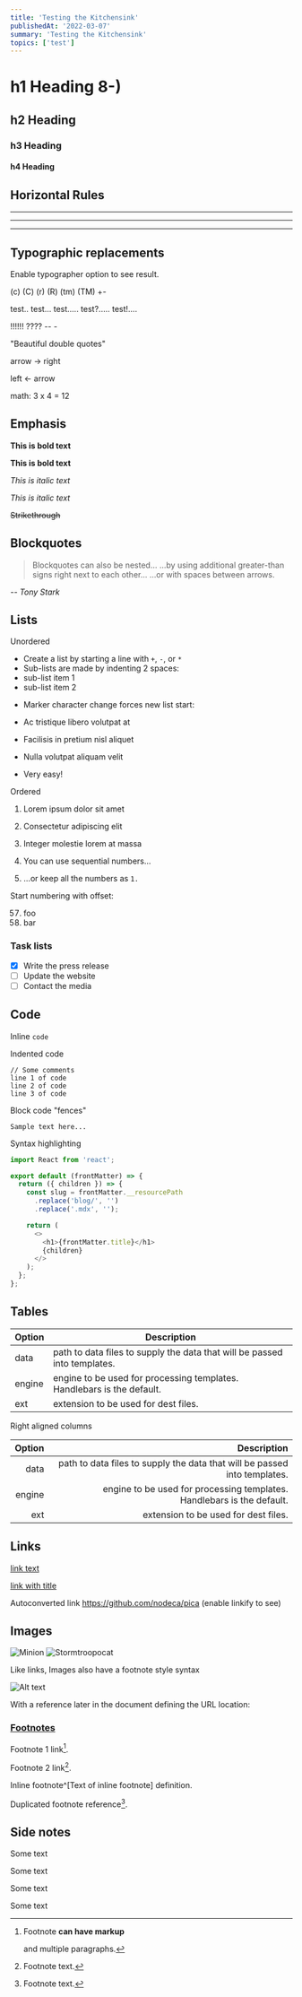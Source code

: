 ```yaml
---
title: 'Testing the Kitchensink'
publishedAt: '2022-03-07'
summary: 'Testing the Kitchensink'
topics: ['test']
---
```


# h1 Heading 8-)

## h2 Heading

### h3 Heading

#### h4 Heading

## Horizontal Rules

---

---

---

## Typographic replacements

Enable typographer option to see result.

(c) (C) (r) (R) (tm) (TM) +-

test.. test... test..... test?..... test!....

!!!!!! ???? -- -

"Beautiful double quotes"

arrow -> right

left \<- arrow

math: 3 x 4 = 12

## Emphasis

**This is bold text**

**This is bold text**

_This is italic text_

_This is italic text_

~~Strikethrough~~

## Blockquotes

> Blockquotes can also be nested...
> ...by using additional greater-than signs right next to each other...
> ...or with spaces between arrows.

_-- Tony Stark_

## Lists

Unordered

- Create a list by starting a line with `+`, `-`, or `*`
- Sub-lists are made by indenting 2 spaces:
- sub-list item 1
- sub-list item 2
* Marker character change forces new list start:

- Ac tristique libero volutpat at

* Facilisis in pretium nisl aliquet

- Nulla volutpat aliquam velit

* Very easy!

Ordered

1. Lorem ipsum dolor sit amet
2. Consectetur adipiscing elit
3. Integer molestie lorem at massa

4. You can use sequential numbers...
5. ...or keep all the numbers as `1.`

Start numbering with offset:

57. foo
1. bar

### Task lists

- [x] Write the press release
- [ ] Update the website
- [ ] Contact the media

## Code

Inline `code`

Indented code

    // Some comments
    line 1 of code
    line 2 of code
    line 3 of code

Block code "fences"

```
Sample text here...
```

Syntax highlighting

```js{5,6,9-13}:components/foo.js
import React from 'react';

export default (frontMatter) => {
  return ({ children }) => {
    const slug = frontMatter.__resourcePath
      .replace('blog/', '')
      .replace('.mdx', '');

    return (
      <>
        <h1>{frontMatter.title}</h1>
        {children}
      </>
    );
  };
};
```

## Tables

| Option | Description                                                               |
| ------ | ------------------------------------------------------------------------- |
| data   | path to data files to supply the data that will be passed into templates. |
| engine | engine to be used for processing templates. Handlebars is the default.    |
| ext    | extension to be used for dest files.                                      |

Right aligned columns

| Option |                                                               Description |
| -----: | ------------------------------------------------------------------------: |
|   data | path to data files to supply the data that will be passed into templates. |
| engine |    engine to be used for processing templates. Handlebars is the default. |
|    ext |                                      extension to be used for dest files. |

## Links

[link text](http://dev.nodeca.com)

[link with title](http://nodeca.github.io/pica/demo/ 'title text!')

Autoconverted link https://github.com/nodeca/pica (enable linkify to see)

## Images

![Minion](/images/minion.png)
![Stormtroopocat](/images/stormtroopocat.jpeg 'The Stormtroopocat')

Like links, Images also have a footnote style syntax

![Alt text][id]

With a reference later in the document defining the URL location:

[id]: /images/dojocat.jpeg 'The Dojocat'

### [Footnotes](https://github.com/markdown-it/markdown-it-footnote)

Footnote 1 link[^first].

Footnote 2 link[^second].

Inline footnote^[Text of inline footnote] definition.

Duplicated footnote reference[^second].

[^first]: Footnote **can have markup**

    and multiple paragraphs.

[^second]: Footnote text.

## Side notes

<SideNote title="You should not do that" type="warning">

Some text

</SideNote>

<SideNote title="This went well" type="success">

Some text

</SideNote>

<SideNote title="Some information" type="info">

Some text

</SideNote>

<SideNote title="This is super dangerous" type="danger">

Some text

</SideNote>
